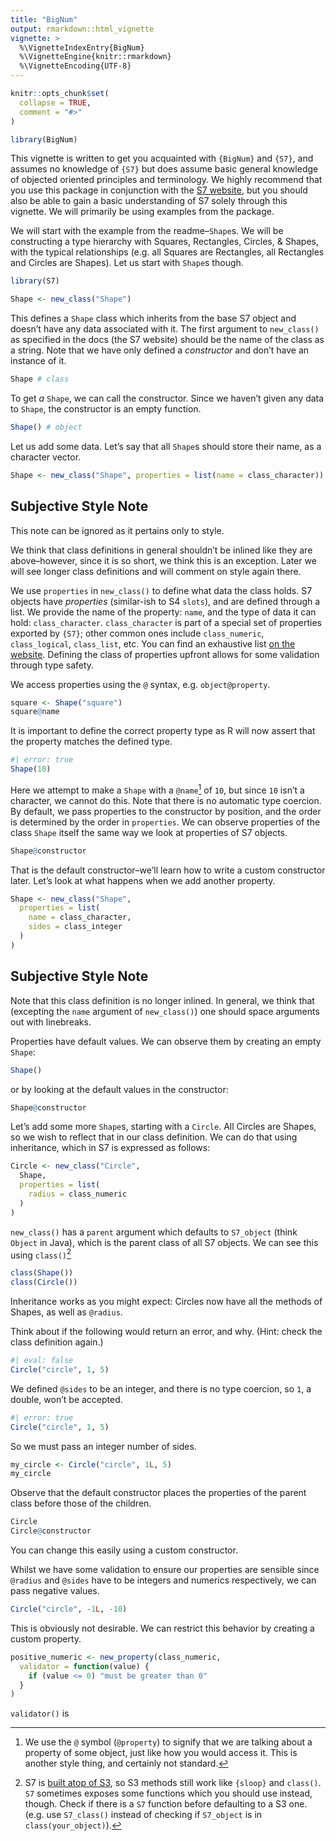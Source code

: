 ```yaml
---
title: "BigNum"
output: rmarkdown::html_vignette
vignette: >
  %\VignetteIndexEntry{BigNum}
  %\VignetteEngine{knitr::rmarkdown}
  %\VignetteEncoding{UTF-8}
---
```


```r
knitr::opts_chunk$set(
  collapse = TRUE,
  comment = "#>"
)
```

```r
library(BigNum)
```

This vignette is written to get you acquainted with `{BigNum}` and `{S7}`, and assumes no knowledge of `{S7}` but does assume basic general knowledge of objected oriented principles and terminology. We highly recommend that you use this package in conjunction with the [S7 website](https://rconsortium.github.io/S7/), but you should also be able to gain a basic understanding of S7 solely through this vignette. We will primarily be using examples from the package.

<!-- ## Getting Started -->

We will start with the example from the readme--`Shape`s. We will be constructing a type hierarchy with Squares, Rectangles, Circles, & Shapes, with the typical relationships (e.g. all Squares are Rectangles, all Rectangles and Circles are Shapes). Let us start with `Shape`s though.

```r
library(S7)

Shape <- new_class("Shape")
```

This defines a `Shape` class which inherits from the base S7 object and doesn't have any data associated with it. The first argument to `new_class()` as specified in the docs (the S7 website) should be the name of the class as a string. Note that we have only defined a *constructor* and don't have an instance of it.

```r
Shape # class
```

To get *a* `Shape`, we can call the constructor. Since we haven't given any data to `Shape`, the constructor is an empty function.

```r
Shape() # object
```

Let us add some data. Let's say that all `Shape`s should store their name, as a character vector.

```r
Shape <- new_class("Shape", properties = list(name = class_character))
```

::: {.callout-note collapse="true"}
## Subjective Style Note
This note can be ignored as it pertains only to style. 

We think that class definitions in general shouldn't be inlined like they are above--however, since it is so short, we think this is an exception. Later we will see longer class definitions and will comment on style again there.
:::

We use `properties` in `new_class()` to define what data the class holds. S7 objects have *properties* (similar-ish to S4 `slots`), and are defined through a list. We provide the name of the property: `name`, and the type of data it can hold: `class_character`. `class_character` is part of a special set of properties exported by `{S7}`; other common ones include `class_numeric`, `class_logical`, `class_list`, etc. You can find an exhaustive list [on the website](https://rconsortium.github.io/S7/reference/index.html#compatibility). Defining the class of properties upfront allows for some validation through type safety.

We access properties using the `@` syntax, e.g. `object@property`.

```r
square <- Shape("square")
square@name
```

It is important to define the correct property type as R will now assert that the property matches the defined type. 

```r
#| error: true
Shape(10)
```

Here we attempt to make a `Shape` with a `@name`[^1] of `10`, but since `10` isn't a character, we cannot do this. Note that there is no automatic type coercion. By default, we pass properties to the constructor by position, and the order is determined by the order in `properties`. We can observe properties of the class `Shape` itself the same way we look at properties of S7 objects.

[^1]: We use the `@` symbol (`@property`) to signify that we are talking about a property of some object, just like how you would access it. This is another style thing, and certainly not standard.

```r
Shape@constructor
```

That is the default constructor--we'll learn how to write a custom constructor later. Let's look at what happens when we add another property.

```r
Shape <- new_class("Shape",
  properties = list(
    name = class_character,
    sides = class_integer
  )
)
```

::: {.callout-note collapse="true"}
## Subjective Style Note
Note that this class definition is no longer inlined. In general, we think that (excepting the `name` argument of `new_class()`) one should space arguments out with linebreaks.
:::

Properties have default values. We can observe them by creating an empty `Shape`:

```r
Shape()
```

or by looking at the default values in the constructor:

```r
Shape@constructor
```

Let's add some more `Shape`s, starting with a `Circle`. All Circles are Shapes, so we wish to reflect that in our class definition. We can do that using inheritance, which in S7 is expressed as follows:

```r
Circle <- new_class("Circle",
  Shape,
  properties = list(
    radius = class_numeric
  )
)
```

`new_class()` has a `parent` argument which defaults to `S7_object` (think `Object` in Java), which is the parent class of all S7 objects. We can see this using `class()`[^2]

```r
class(Shape())
class(Circle())
```

Inheritance works as you might expect: Circles now have all the methods of Shapes, as well as `@radius`.

Think about if the following would return an error, and why. (Hint: check the class definition again.)

```r
#| eval: false
Circle("circle", 1, 5)
```

We defined `@sides` to be an integer, and there is no type coercion, so `1`, a double, won't be accepted.

```r
#| error: true
Circle("circle", 1, 5)
```

So we must pass an integer number of sides.

```r
my_circle <- Circle("circle", 1L, 5)
my_circle
```

Observe that the default constructor places the properties of the parent class before those of the children.

```r
Circle
Circle@constructor
```

You can change this easily using a custom constructor.

Whilst we have some validation to ensure our properties are sensible since `@radius` and `@sides` have to be integers and numerics respectively, we can pass negative values.

```r
Circle("circle", -1L, -10)
```

This is obviously not desirable. We can restrict this behavior by creating a custom property.

```r
positive_numeric <- new_property(class_numeric,
  validator = function(value) {
    if (value <= 0) "must be greater than 0"
  }
)
```

`validator()` is

<!-- https://rconsortium.github.io/S7/articles/classes-objects.html#validation-1 -->

[^2]: S7 is [built atop of S3](https://rconsortium.github.io/S7/articles/compatibility.html), so S3 methods still work like `{sloop}` and `class()`. `S7` sometimes exposes some functions which you should use instead, though. Check if there is a `S7` function before defaulting to a S3 one. (e.g. use `S7_class()` instead of checking if `S7_object` is in `class(your_object)`).